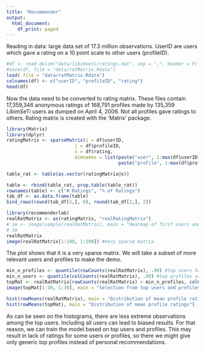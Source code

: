 ```yaml
---
title: "Recommender"
output:
  html_document:
    df_print: paged
---
```


Reading in data: large data set of 17.3 million observations. UserID are users which gave a rating on a 10 point scale to other users (profileID).

```r
#df <- read.delim("data/libimseti/ratings.dat", sep = ",", header = F)
#save(df, file = "data/ratMatrix.Rdata")
load( file = "data/ratMatrix.Rdata")
colnames(df) <- c("userID", "profileID", "rating")
head(df)
```

Now the data need to be converted to rating matrix. These files contain 17,359,346 anonymous ratings of 168,791 profiles
made by 135,359 LibimSeTi users as dumped on April 4, 2006. Not all profiles gave ratings to others. Rating matrix is created with the 'Matrix' package.
```r
library(Matrix)
library(dplyr)
ratingMatrix <- sparseMatrix(i = df$userID,
                         j = df$profileID,
                         x = df$rating,
                         dimnames = list(paste("user", 1:max(df$userID), sep = ' '),
                                         paste("profile", 1:max(df$profileID))))

table_rat <- table(as.vector(ratingMatrix@x))

table <- rbind(table_rat, prop.table(table_rat))
rownames(table) <- c("# Ratings", "% of Ratings")
tab_df <- as.data.frame(table)
bind_rows(round(tab_df[1,], 0), round(tab_df[2,], 2))

```
```r
library(recommenderlab)
realRatMatrix <- as(ratingMatrix, "realRatingMatrix")
# im <- image(sample(realRatMatrix), main = "Heatmap of first users and profiles")
# im
realRatMatrix
image(realRatMatrix[1:100, 1:100]) #Very sparse matrix
```
The plot shows that it is a very sparse matrix. We will take a subset of more relevant users and profiles to make the demo. 

```r
min_n_profiles <- quantile(rowCounts(realRatMatrix), .99) #top users have rated 1051 profiles
min_n_users <- quantile(colCounts(realRatMatrix), .99) #top profiles are rated by 1060 users
topMat <- realRatMatrix[rowCounts(realRatMatrix) > min_n_profiles, colCounts(realRatMatrix) > min_n_users]
image(topMat[1:30, 1:30], main = "Selection from top users and profiles")
```

```r
hist(rowMeans(realRatMatrix), main = "Distribution of mean profile ratings")
hist(rowMeans(topMat), main = "Distribution of mean profile ratings")
```
As can be seen on the histograms, there are less extreme observations among the top users. Including all users can lead to biased results. For that reason, we can train the model based on top users and profiles. This may result in lack of ratings for some users or profiles, so there we might give only generic top profiles instead of personal recommendations. 
